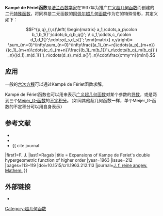 '''Kampé de Fériet函数'''是[[法兰西|法兰西]][[数学家|数学家]]{{le|Joseph Kampé de Fériet}}在1937年为推广[[广义超几何函数|广义超几何函数]]而创建的二元[[特殊函数|特殊函数]]，将同样是二元函数的[[阿佩尔函数|阿佩尔超几何函数]]作为它的特殊情形，其定义如下：

:<math>
F^{p,q}_{r,s}\left(
\begin{matrix}
a_1,\cdots,a_p\colon b_1,b_1{}';\cdots;b_q,b_q{}'; \\
c_1,\cdots,c_r\colon d_1,d_1{}';\cdots;d_s,d_s{}';
\end{matrix}
x,y\right)=
\sum_{m=0}^\infty\sum_{n=0}^\infty\frac{(a_1)_{m+n}\cdots(a_p)_{m+n}}{(c_1)_{m+n}\cdots(c_r)_{m+n}}\frac{(b_1)_m(b_1{}')_n\cdots(b_q)_m(b_q{}')_n}{(d_1)_m(d_1{}')_n\cdots(d_s)_m(d_s{}')_n}\cdot\frac{x^my^n}{m!n!}.
</math>

==应用==
一般的[[六次方程|六次方程]]可以通过Kampé de Fériet函数求解。

Kampé de Fériet函数也可以用来表示[[广义超几何函数|广义超几何函数]]对某个参数的[[导数|导数]]，或是两到三个[[Meijer_G-函数|Meijer_G-函数]]的[[不定积分|不定积分]]。（如同其他超几何函数一样，单个Meijer_G-函数的不定积分可以用自身表示）

==参考文献==
*{{Citation | last1=Exton | first1=Harold | authorlink=Harold Exton | title=Handbook of hypergeometric integrals | url=http://books.google.com/books?id=fUHvAAAAMAAJ | publisher=Ellis Horwood Ltd. | location=Chichester | series=Mathematics and its Applications | isbn=978-0-85312-122-0 | mr=0474684 | year=1978 | accessdate=2015-04-04 | archive-date=2014-06-28 | archive-url=https://web.archive.org/web/20140628115954/http://books.google.com/books?id=fUHvAAAAMAAJ | dead-url=no }}
*{{Citation | last1=Kampé de Fériet | first1=M. J. | title=La fonction hypergéométrique. | url=http://books.google.com/books?id=JObuAAAAMAAJ | publisher=Paris: Gauthier-Villars | language=fr | series=Mémorial des sciences mathématiques | jfm=63.0996.03 | year=1937 | volume=85 | accessdate=2015-04-04 | archive-date=2014-06-28 | archive-url=https://web.archive.org/web/20140628115626/http://books.google.com/books?id=JObuAAAAMAAJ | dead-url=no }}
* {{ cite journal
|first1=F. J.
|last1=Ragab
|title = Expansions of Kampe de Feriet's double hypergeometric function of higher order
|year=1963
|issue=212
|pages=113–119
|doi=10.1515/crll.1963.212.113
|journal=[[Crelle's_Journal|J. f. reine angew. Mathem.]]
}}

==外部链接==
*{{MathWorld |title=Kampé de Fériet function |id=KampedeFerietFunction}}


[[Category:超几何函数|Category:超几何函数]]